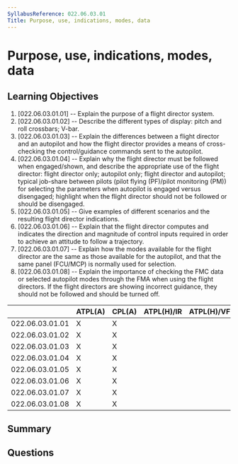 ```yaml
---
SyllabusReference: 022.06.03.01
Title: Purpose, use, indications, modes, data
---
```


# Purpose, use, indications, modes, data

## Learning Objectives

1. [022.06.03.01.01] -- Explain the purpose of a flight director system.
2. [022.06.03.01.02] -- Describe the different types of display: pitch and roll
   crossbars; V-bar.
3. [022.06.03.01.03] -- Explain the differences between a flight director and an
   autopilot and how the flight director provides a means of cross-checking the
   control/guidance commands sent to the autopilot.
4. [022.06.03.01.04] -- Explain why the flight director must be followed when
   engaged/shown, and describe the appropriate use of the flight director:
   flight director only; autopilot only; flight director and autopilot; typical
   job-share between pilots (pilot flying (PF)/pilot monitoring (PM)) for
   selecting the parameters when autopilot is engaged versus disengaged;
   highlight when the flight director should not be followed or should be
   disengaged.
5. [022.06.03.01.05] -- Give examples of different scenarios and the resulting
   flight director indications.
6. [022.06.03.01.06] -- Explain that the flight director computes and indicates
   the direction and magnitude of control inputs required in order to achieve an
   attitude to follow a trajectory.
7. [022.06.03.01.07] -- Explain how the modes available for the flight director
   are the same as those available for the autopilot, and that the same panel
   (FCU/MCP) is normally used for selection.
8. [022.06.03.01.08] -- Explain the importance of checking the FMC data or
   selected autopilot modes through the FMA when using the flight directors. If
   the flight directors are showing incorrect guidance, they should not be
   followed and should be turned off.

|                 | ATPL(A) | CPL(A) | ATPL(H)/IR | ATPL(H)/VFR | CPL(H) | IR  | CBIR(A) |
| --------------- | ------- | ------ | ---------- | ----------- | ------ | --- | ------- |
| 022.06.03.01.01 | X       | X      |            |             |        | X   |         |
| 022.06.03.01.02 | X       | X      |            |             |        | X   |         |
| 022.06.03.01.03 | X       | X      |            |             |        | X   |         |
| 022.06.03.01.04 | X       | X      |            |             |        | X   |         |
| 022.06.03.01.05 | X       | X      |            |             |        | X   |         |
| 022.06.03.01.06 | X       | X      |            |             |        | X   |         |
| 022.06.03.01.07 | X       | X      |            |             |        | X   |         |
| 022.06.03.01.08 | X       | X      |            |             |        | X   |         |

## Summary

## Questions
